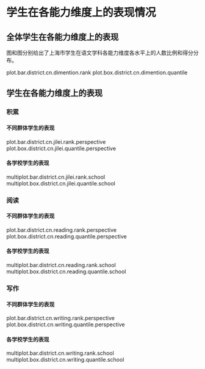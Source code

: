 <!-- chapter dimention -->

\mytext

# 学生在各能力维度上的表现情况

## 全体学生在各能力维度上的表现

图\ref{fig: `r gio.R$GetPlotTitle("plot.bar.district.cn.dimention.rank")`}和图\ref{fig: `r gio.R$GetPlotTitle("plot.box.district.cn.dimention.quantile")`}分别给出了上海市学生在语文学科各能力维度各水平上的人数比例和得分分布。

plot.bar.district.cn.dimention.rank
plot.box.district.cn.dimention.quantile


## 学生在各能力维度上的表现

### 积累

#### 不同群体学生的表现

plot.bar.district.cn.jilei.rank.perspective
plot.box.district.cn.jilei.quantile.perspective

#### 各学校学生的表现

multiplot.bar.district.cn.jilei.rank.school
multiplot.box.district.cn.jilei.quantile.school

### 阅读

#### 不同群体学生的表现

plot.bar.district.cn.reading.rank.perspective
plot.box.district.cn.reading.quantile.perspective


#### 各学校学生的表现


multiplot.bar.district.cn.reading.rank.school
multiplot.box.district.cn.reading.quantile.school

###  写作

#### 不同群体学生的表现

plot.bar.district.cn.writing.rank.perspective
plot.box.district.cn.writing.quantile.perspective

#### 各学校学生的表现

multiplot.bar.district.cn.writing.rank.school
multiplot.box.district.cn.writing.quantile.school


<!-- end of chapter dimention -->
